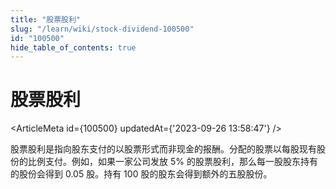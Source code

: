```yaml
---
title: "股票股利"
slug: "/learn/wiki/stock-dividend-100500"
id: "100500"
hide_table_of_contents: true
---
```



# 股票股利

<ArticleMeta id={100500} updatedAt={'2023-09-26 13:58:47'} />
<div className='border-solid border-b border-t-0 my-4 border-[var(--ifm-color-gray-300)]' />

股票股利是指向股东支付的以股票形式而非现金的报酬。分配的股票以每股现有股份的比例支付。例如，如果一家公司发放 5% 的股票股利，那么每一股股东持有的股份会得到 0.05 股。持有 100 股的股东会得到额外的五股股份。
